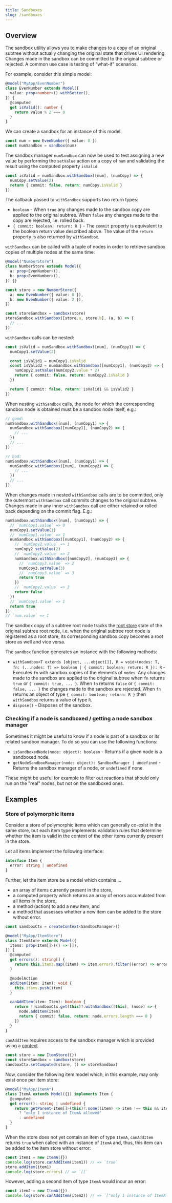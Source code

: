 ```yaml
---
title: Sandboxes
slug: /sandboxes
---
```


## Overview

The sandbox utility allows you to make changes to a copy of an original subtree without actually changing the original state that drives UI rendering. Changes made in the sandbox can be committed to the original subtree or rejected. A common use case is testing of "what-if" scenarios.

For example, consider this simple model:

```ts
@model("MyApp/EvenNumber")
class EvenNumber extends Model({
  value: prop<number>().withSetter(),
}) {
  @computed
  get isValid(): number {
    return value % 2 === 0
  }
}
```

We can create a sandbox for an instance of this model:

```ts
const num = new EvenNumber({ value: 0 })
const numSandbox = sandbox(num)
```

The sandbox manager `numSandbox` can now be used to test assigning a new value by performing the `setValue` action on a copy of `num` and validating the result using the computed property `isValid`.

```ts
const isValid = numSandbox.withSandbox([num], (numCopy) => {
  numCopy.setValue(2)
  return { commit: false, return: numCopy.isValid }
})
```

The callback passed to `withSandbox` supports two return types:

- `boolean` - When `true` any changes made to the sandbox copy are applied to the original subtree. When `false` any changes made to the copy are rejected, i.e. rolled back.
- `{ commit: boolean; return: R }` - The `commit` property is equivalent to the boolean return value described above. The value of the `return` property is also returned by `withSandbox`.

`withSandbox` can be called with a tuple of nodes in order to retrieve sandbox copies of multiple nodes at the same time:

```ts
@model("NumberStore")
class NumberStore extends Model({
  a: prop<EvenNumber>(),
  b: prop<EvenNumber>(),
}) {}

const store = new NumberStore({
  a: new EvenNumber({ value: 0 }),
  b: new EvenNumber({ value: 2 }),
})

const storeSandbox = sandbox(store)
storeSandbox.withSandbox([store.a, store.b], (a, b) => {
  // ...
})
```

`withSandbox` calls can be nested:

```ts
const isValid = numSandbox.withSandbox([num], (numCopy1) => {
  numCopy1.setValue(2)

  const isValid1 = numCopy1.isValid
  const isValid2 = numSandbox.withSandbox([numCopy1], (numCopy2) => {
    numCopy2.setValue(numCopy2.value * 2)
    return { commit: false, return: numCopy2.isValid }
  })

  return { commit: false, return: isValid1 && isValid2 }
})
```

When nesting `withSandbox` calls, the node for which the corresponding sandbox node is obtained must be a sandbox node itself, e.g.:

```ts
// good:
numSandbox.withSandbox([num], (numCopy1) => {
  numSandbox.withSandbox([numCopy1], (numCopy2) => {
    // ...
  })
  // ...
})

// bad:
numSandbox.withSandbox([num], (numCopy1) => {
  numSandbox.withSandbox([num], (numCopy2) => {
    // ...
  })
  // ...
})
```

When changes made in nested `withSandbox` calls are to be committed, only the outermost `withSandbox` call commits changes to the original subtree. Changes made in any inner `withSandbox` call are either retained or rolled back depending on the commit flag. E.g.:

```ts
numSandbox.withSandbox([num], (numCopy1) => {
  // `numCopy1.value` => 0
  numCopy1.setValue(1)
  // `numCopy1.value` => 1
  numSandbox.withSandbox([numCopy1], (numCopy2) => {
    // `numCopy2.value` => 1
    numCopy2.setValue(2)
    // `numCopy2.value` => 2
    numSandbox.withSandbox([numCopy2], (numCopy3) => {
      // `numCopy3.value` => 2
      numCopy3.setValue(3)
      // `numCopy3.value` => 3
      return true
    })
    // `numCopy2.value` => 3
    return false
  })
  // `numCopy1.value` => 1
  return true
})
// `num.value` => 1
```

The sandbox copy of a subtree root node tracks the [root store](./rootStores.mdx) state of the original subtree root node, i.e. when the original subtree root node is registered as a root store, its corresponding sandbox copy becomes a root store as well and vice versa.

The `sandbox` function generates an instance with the following methods:

- `withSandbox<T extends [object, ...object[]], R = void>(nodes: T, fn: (...nodes: T) => boolean | { commit: boolean; return: R }): R` - Executes `fn` with sandbox copies of the elements of `nodes`. Any changes made to the sandbox are applied to the original subtree when `fn` returns `true` or `{ commit: true, ... }`. When `fn` returns `false` or `{ commit: false, ... }` the changes made to the sandbox are rejected. When `fn` returns an object of type `{ commit: boolean; return: R }` then `withSandbox` returns a value of type `R`.
- `dispose()` - Disposes of the sandbox.

### Checking if a node is sandboxed / getting a node sandbox manager

Sometimes it might be useful to know if a node is part of a sandbox or its related sandbox manager. To do so you can use the following functions:

- `isSandboxedNode(node: object): boolean` - Returns if a given node is a sandboxed node.
- `getNodeSandboxManager(node: object): SandboxManager | undefined` - Returns the sandbox manager of a node, or `undefined` if none.

These might be useful for example to filter out reactions that should only run on the "real" nodes, but not on the sandboxed ones.

## Examples

### Store of polymorphic items

Consider a store of polymorphic items which can generally co-exist in the same store, but each item type implements validation rules that determine whether the item is valid in the context of the other items currently present in the store.

Let all items implement the following interface:

```ts
interface Item {
  error: string | undefined
}
```

Further, let the item store be a model which contains ...

- an array of items currently present in the store,
- a computed property which returns an array of errors accumulated from all items in the store,
- a method (action) to add a new item, and
- a method that assesses whether a new item can be added to the store without error.

```ts
const sandboxCtx = createContext<SandboxManager>()

@model("MyApp/ItemStore")
class ItemStore extends Model({
  items: prop<Item[]>(() => []),
}) {
  @computed
  get errors(): string[] {
    return this.items.map((item) => item.error).filter((error) => error !== undefined) as string[]
  }

  @modelAction
  addItem(item: Item): void {
    this.items.push(item)
  }

  canAddItem(item: Item): boolean {
    return !!sandboxCtx.get(this)?.withSandbox([this], (node) => {
      node.addItem(item)
      return { commit: false, return: node.errors.length === 0 }
    })
  }
}
```

`canAddItem` requires access to the sandbox manager which is provided using a [context](./contexts.mdx).

```ts
const store = new ItemStore({})
const storeSandbox = sandbox(store)
sandboxCtx.setComputed(store, () => storeSandbox)
```

Now, consider the following item model which, in this example, may only exist once per item store:

```ts
@model("MyApp/ItemA")
class ItemA extends Model({}) implements Item {
  @computed
  get error(): string | undefined {
    return getParent<Item[]>(this)?.some((item) => item !== this && item instanceof ItemA)
      ? "only 1 instance of ItemA allowed"
      : undefined
  }
}
```

When the store does not yet contain an item of type `ItemA`, `canAddItem` returns `true` when called with an instance of `ItemA` and, thus, this item can be added to the item store without error:

```ts
const item1 = new ItemA({})
console.log(store.canAddItem(item1)) // => `true`
store.addItem(item1)
console.log(store.errors) // => `[]`
```

However, adding a second item of type `ItemA` would incur an error:

```ts
const item2 = new ItemA({})
console.log(store.canAddItem(item2)) // => `["only 1 instance of ItemA allowed"]`
```
